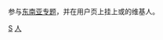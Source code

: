参与[[Wikipedia:东南亚专题|东南亚专题]]，并在用户页上挂上{{tl|User WPSEA}}或{{tl|User 东南亚专题}}的维基人。

[[Category:參與國家和地區專題的維基人|S]]
[[Category:東南亞專題|人]]